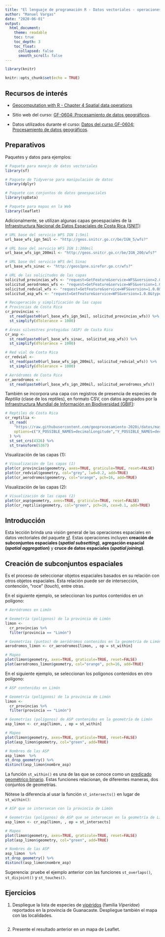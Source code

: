 ```yaml
---
title: "El lenguaje de programación R - Datos vectoriales - operaciones espaciales"
author: "Manuel Vargas"
date: "2020-06-01"
output:
  html_document:
    theme: readable    
    toc: true
    toc_depth: 3
    toc_float:
      collapsed: false
      smooth_scroll: false    
---
```


```r
library(knitr)

knitr::opts_chunk$set(echo = TRUE)
```

## Recursos de interés
* [Geocomputation with R - Chapter 4 Spatial data operations](https://geocompr.robinlovelace.net/spatial-operations.html)

* Sitio web del curso: [GF-0604: Procesamiento de datos geográficos](https://geoprocesamiento-2020i.github.io/).
* Datos utilizados durante el curso: [Datos del curso GF-0604: Procesamiento de datos geográficos](https://github.com/geoprocesamiento-2020i/datos).

## Preparativos
Paquetes y datos para ejemplos:
```r
# Paquete para manejo de datos vectoriales
library(sf)

# Paquete de Tidyverse para manipulación de datos
library(dplyr)

# Paquete con conjuntos de datos geoespaciales
library(spData)

# Paquete para mapas en la Web
library(leaflet)
```

Adicionalmente, se utilizan algunas capas geoespaciales de la [Infraestructura Nacional de Datos Espaciales de Costa Rica (SNIT)](http://www.snitcr.go.cr/):
```r
# URL base del servicio WFS IGN 1:5mil
url_base_wfs_ign_5mil <- "http://geos.snitcr.go.cr/be/IGN_5/wfs?"

# URL base del servicio WFS IGN 1:200mil
url_base_wfs_ign_200mil <- "http://geos.snitcr.go.cr/be/IGN_200/wfs?"

# URL base del servicio WFS del Sinac
url_base_wfs_sinac <- "http://geos1pne.sirefor.go.cr/wfs?"

# URL de las solicitudes de las capas
solicitud_provincias_wfs <- "request=GetFeature&service=WFS&version=2.0.0&typeName=IGN_5:limiteprovincial_5k&outputFormat=application/json"
solicitud_aerodromos_wfs <- "request=GetFeature&service=WFS&version=1.0.0&typename=IGN_200:aerodromos_200k&outputFormat=application/json"
solicitud_redvial_wfs <- "request=GetFeature&service=WFS&version=1.0.0&typename=IGN_200:redvial_200k&outputFormat=application/json"
solicitud_asp_wfs <- "request=GetFeature&service=WFS&version=1.0.0&typename=PNE:areas_silvestres_protegidas&outputFormat=application/json"

# Recuperación y simplificación de las capas
# Provincias de Costa Rica
cr_provincias <-
  st_read(paste0(url_base_wfs_ign_5mil, solicitud_provincias_wfs)) %>%
  st_simplify(dTolerance = 1000)

# Áreas silvestres protegidas (ASP) de Costa Rica
cr_asp <-
  st_read(paste0(url_base_wfs_sinac, solicitud_asp_wfs)) %>%
  st_simplify(dTolerance = 1000)

# Red vial de Costa Rica
cr_redvial <-
  st_read(paste0(url_base_wfs_ign_200mil, solicitud_redvial_wfs)) %>%
  st_simplify(dTolerance = 1000)

# Aeródromos de Costa Rica
cr_aerodromos <-
  st_read(paste0(url_base_wfs_ign_200mil, solicitud_aerodromos_wfs))
```

También se incorpora una capa con registros de presencia de especies de _Reptilia_ (clase de los reptiles), en formato CSV, con datos agrupados por la [Infraestructura Mundial de Información en Biodiversidad (GBIF)](https://www.gbif.org/):
```r
# Reptiles de Costa Rica
cr_reptilia <- 
  st_read(
    "https://raw.githubusercontent.com/geoprocesamiento-2020i/datos/master/biodiversidad/registros-presencia/cr/cr-reptilia.csv", 
    options=c("X_POSSIBLE_NAMES=decimalLongitude","Y_POSSIBLE_NAMES=decimalLatitude")
  ) %>%
  st_set_crs(4326) %>% 
  st_transform(5367)
```

Visualización de las capas (1):
```r
# Visualización de las capas (1)
plot(cr_provincias$geometry, axes=TRUE, graticule=TRUE, reset=FALSE)
plot(cr_redvial$geometry, col="grey", lwd=0.2, add=TRUE)
plot(cr_aerodromos$geometry, col="orange", pch=16, add=TRUE)
```

Visualización de las capas (2):
```r
# Visualización de las capas (2)
plot(cr_asp$geometry, axes=TRUE, graticule=TRUE, reset=FALSE)
plot(cr_reptilia$geometry, col="green", pch=16, cex=0.1, add=TRUE)
```


## Introducción
Esta lección brinda una visión general de las operaciones espaciales en datos vectoriales del paquete [sf](https://r-spatial.github.io/sf/articles/sf1.html). Estas operaciones incluyen **creación de subconjuntos espaciales (_spatial subsetting_)**, **agregación espacial (_spatial aggregation_)** y **cruce de datos espaciales (_spatial joining_)**.

## Creación de subconjuntos espaciales
Es el proceso de seleccionar objetos espaciales basados en su relación con otros objetos espaciales. Esta relación puede ser de intersección, contención, "roce" (_touch_), entre otras.

En el siguiente ejemplo, se seleccionan los puntos contenidos en un polígono:
```r
# Aeródromos en Limón

# Geometría (polígonos) de la provincia de Limón
limon <-
  cr_provincias %>%
  filter(provincia == "Limón")

# Geometrías (puntos) de aeródromos contenidos en la geometría de Limón
aerodromos_limon <- cr_aerodromos[limon, , op = st_within]

# Mapeo
plot(limon$geometry, axes=TRUE, graticule=TRUE, reset=FALSE)
plot(aerodromos_limon$geometry, col="orange", pch=16, add=TRUE)
```

En el siguiente ejemplo, se seleccionan los polígonos contenidos en otro polígono:
```r
# ASP contenidas en Limón

# Geometría (polígonos) de la provincia de Limón
limon <-
  cr_provincias %>%
  filter(provincia == "Limón")

# Geometrías (polígonos) de ASP contenidos en la geometría de Limón
asp_limon <- cr_asp[limon, , op = st_within]

# Mapeo
plot(limon$geometry, axes=TRUE, graticule=TRUE, reset=FALSE)
plot(asp_limon$geometry, col="green", add=TRUE)

# Nombres de las ASP
asp_limon  %>%
st_drop_geometry() %>%
distinct(asp_limon$nombre_asp)
```

La función ```st_within()``` es una de las que se conoce como un [predicado geométrico binario](https://r-spatial.github.io/sf/reference/geos_binary_pred.html). Estas funciones relacionan, de diferentes maneras, dos conjuntos de geometrías.

Nótese la diferencia al usar la función ```st_intersects()``` en lugar de ```st_within()```:
```r
# ASP que se intersecan con la provincia de Limón

# Geometrías (polígonos) de ASP que se intersecan en la geometría de Limón
asp_limon <- cr_asp[limon, , op = st_intersects]

# Mapeo
plot(limon$geometry, axes=TRUE, graticule=TRUE, reset=FALSE)
plot(asp_limon$geometry, col="green", add=TRUE)

# Nombres de las ASP
asp_limon  %>%
st_drop_geometry() %>%
distinct(asp_limon$nombre_asp)
```
Sugerencia: pruebe el ejemplo anterior con las funciones ```st_overlaps()```, ```st_disjoint()``` y ```st_touches()```.


## Ejercicios
1. Despliegue la lista de especies de [vipéridos](https://en.wikipedia.org/wiki/Viperidae) (familia _Viperidae_) reportados en la provincia de Guanacaste. Despliegue también el mapa con las localidades.

```r
```

2. Presente el resultado anterior en un mapa de Leaflet.

```r
```